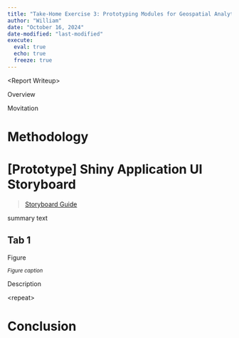 ```yaml
---
title: "Take-Home Exercise 3: Prototyping Modules for Geospatial Analytics Shiny Application"
author: "William"
date: "October 16, 2024"
date-modified: "last-modified"
execute: 
  eval: true
  echo: true
  freeze: true
---
```


\<Report Writeup\>

Overview

Movitation

# Methodology

# \[Prototype\] Shiny Application UI Storyboard

> [Storyboard Guide](https://giniceseah.netlify.app/posts/2021-07-31-storyboard/)

summary text

## Tab 1

Figure

~*Figure\ caption*~

Description

\<repeat\>

# Conclusion
